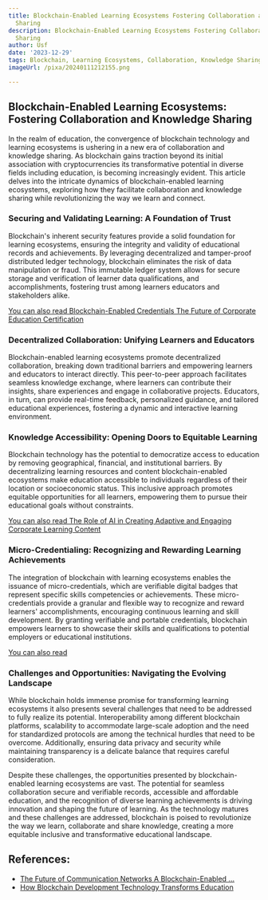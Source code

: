 ```yaml
---
title: Blockchain-Enabled Learning Ecosystems Fostering Collaboration and Knowledge
  Sharing
description: Blockchain-Enabled Learning Ecosystems Fostering Collaboration and Knowledge
  Sharing
author: Usf
date: '2023-12-29'
tags: Blockchain, Learning Ecosystems, Collaboration, Knowledge Sharing
imageUrl: /pixa/20240111212155.png

---
```

##  Blockchain-Enabled Learning Ecosystems: Fostering Collaboration and Knowledge Sharing

In the realm of education, the convergence of blockchain technology and learning ecosystems is ushering in a new era of collaboration and  knowledge sharing. As blockchain gains  traction beyond its initial association with cryptocurrencies its transformative potential in diverse fields including education, is becoming increasingly evident. This article delves into the intricate dynamics of blockchain-enabled  learning ecosystems,  exploring how they facilitate collaboration and knowledge sharing while revolutionizing the way we learn and connect.

### Securing and Validating Learning: A Foundation of Trust

Blockchain's inherent security features  provide a solid foundation for learning  ecosystems, ensuring the integrity and validity of educational records and achievements. By  leveraging  decentralized and  tamper-proof distributed ledger technology, blockchain eliminates the risk of data manipulation or fraud. This immutable ledger system allows  for secure storage and verification of learner data qualifications, and  accomplishments, fostering trust among learners educators and stakeholders alike.

[You can also read Blockchain-Enabled Credentials The Future of Corporate Education Certification](Blockchain-Enabled%20Credentials%20The%20Future%20of%20Corporate%20Education%20Certification)


### Decentralized Collaboration: Unifying  Learners and Educators

Blockchain-enabled learning ecosystems promote decentralized  collaboration,  breaking down traditional barriers  and empowering learners and educators  to interact directly.  This peer-to-peer approach facilitates seamless knowledge exchange, where learners can contribute their insights, share experiences and engage in collaborative projects.  Educators, in  turn, can provide real-time feedback, personalized  guidance, and tailored  educational  experiences, fostering a dynamic and interactive learning environment.

### Knowledge Accessibility: Opening Doors to Equitable Learning

Blockchain technology has the potential to democratize  access to education by removing geographical, financial, and institutional barriers. By decentralizing learning resources and content blockchain-enabled ecosystems make education accessible to individuals regardless of  their location or socioeconomic status. This inclusive approach promotes equitable opportunities for all learners, empowering them to pursue their educational goals without constraints.

[You can  also read The Role of AI in Creating Adaptive and Engaging Corporate Learning  Content](The%20Role%20of%20AI%20in%20Creating%20Adaptive%20and%20Engaging%20Corporate%20Learning%20Content)


### Micro-Credentialing: Recognizing and Rewarding Learning Achievements

The integration of blockchain with learning ecosystems enables the issuance of micro-credentials, which are verifiable  digital badges that represent specific skills competencies or achievements. These micro-credentials  provide  a granular and flexible way to recognize and reward learners' accomplishments,  encouraging continuous learning and skill development. By granting verifiable and portable credentials, blockchain empowers learners to showcase their skills and qualifications  to potential employers or educational institutions.

[You can  also read  ]()


### Challenges  and  Opportunities: Navigating the Evolving Landscape

While blockchain holds immense promise for transforming learning ecosystems it also presents several challenges that need to be addressed to fully realize its potential. Interoperability among  different blockchain platforms, scalability to accommodate large-scale adoption  and the need for standardized protocols are among the technical hurdles  that need to be overcome. Additionally,  ensuring data privacy and  security while  maintaining transparency is a  delicate balance that requires careful consideration.

Despite these  challenges,  the opportunities presented by blockchain-enabled learning ecosystems are vast. The potential for seamless collaboration secure and verifiable records, accessible and affordable education, and the  recognition of diverse learning achievements is driving innovation and shaping  the  future of  learning. As the technology matures and these challenges  are addressed, blockchain is poised to revolutionize the way we learn, collaborate and share knowledge, creating a  more equitable inclusive and transformative educational landscape.

## References:
- [The Future of Communication Networks A Blockchain-Enabled ...](https://utilitiesone.com/the-future-of-communication-networks-a-blockchain-enabled-ecosystem)
- [How Blockchain Development Technology Transforms Education](https://elearningindustry.com/how-blockchain-development-technology-is-transforming-the-education-industry)

